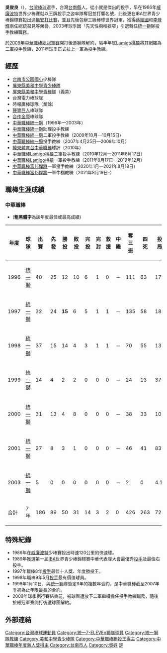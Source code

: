 {{Infobox CPBL player|
|name=吳俊良|
|image=|
|width=300|
|position=|
|team=|
|number=|
|bats=右|
|throws=右|
|birthdate={{birth_date_and_age|1974|3|13|mf=y}}|
|birthplace={{TWN}}[[臺南市|臺南市]]|
|debutdate=3月22日
|debutyear=1996年
|debutteam=統一獅
|statyear=2003年球季
|stat1label=勝投—敗投
|stat1value=50－31
|stat2label=中繼－救援
|stat2value=0－2
|stat3label=三振—四壞
|stat3value=426－230
|stat4label=防禦率
|stat4value=3.37
|teams=<nowiki></nowiki> 
*[[統一獅|統一獅]]（1996年—2003年）
'''教練時期'''
*[[統一獅|統一獅]]投手教練（2004年—2009年）
*[[Lamigo|Lamigo]]二軍投手教練(2010年—2011年)
*[[Lamigo桃猿|Lamigo桃猿]]一軍投手教練(2011年—2019年)
*[[富邦悍將|富邦悍將]]一軍投手教練(2020年1月3日—2021年8月18日)
*[[富邦悍將|富邦悍將]]一軍牛棚教練(2021年8月19日—2021年12月24日)
|awards=<nowiki></nowiki>
*中華職棒年度總冠軍：1996、2000、2007、2008、2012、2014、2015、2017、2018、2019
*[[中華職棒勝投王|中華職棒勝投王]]：1997
*[[中華職棒最佳十人獎|中華職棒最佳十人獎]]（投手）：1997
*[[中華職棒單月MVP|中華職棒單月MVP]]：1998/05
*[[中華職棒明星賽|中華職棒明星賽]]：1997、1998
}}
'''吳俊良'''（{{bd|1974年|3月13日|||catIdx=W吳}}），[[台灣|台灣]][[棒球|棒球]]選手，台灣[[台南縣|台南縣]]人。從小就是傑出的投手，早在1986年[[威廉波特|威廉波特]]世界少棒賽就以王牌投手之姿率隊奪冠並打響名號，此後更在IBA世界青少棒錦標賽投出過[[無安打比賽|無安打比賽]]，並且先後包辦三級棒球世界冠軍，獲得[[蔣經國|蔣經國]]和[[李登輝|李登輝]]兩任總統召見等榮譽，2003年球季因「先天性胸椎狹窄」引退轉任[[統一獅|統一獅]]隊投手教練職務。

於[[2009年中華職棒總冠軍賽|2009年中華職棒總冠軍賽]]開打後遭獅隊解約，隔年年底[[Lamigo桃猿|Lamigo桃猿]]將其網羅為二軍投手教練，2011年球季正式拉上一軍為投手教練。

==經歷==
*[[台南市|台南市]][[公園國小|公園國小]]少棒隊
*[[屏東縣|屏東縣]][[美和中學青少棒隊|美和中學青少棒隊]]
*[[屏東縣|屏東縣]][[美和中學青棒隊|美和中學青棒隊]]（義美）
*台灣電力棒球隊
*時報鷹棒球隊（業餘）
*[[聲寶巨人|聲寶巨人]]棒球隊
*[[合作金庫|合作金庫]]棒球隊
*[[中華職棒|中華職棒]][[統一獅|統一獅]]（1996年—2003年）
*[[中華職棒|中華職棒]][[統一獅|統一獅]]助理投手教練
*[[中華職棒|中華職棒]][[統一獅|統一獅]]二軍投手教練（2009年10月—10月15日)
*[[中華職棒|中華職棒]][[統一獅|統一獅]]投手教練（2007年4月25日—2008年10月）
*[[緯來體育台|緯來體育台]][[中華職棒|中華職棒]]球評（2010年）
*[[中華職棒|中華職棒]][[Lamigo桃猿|Lamigo桃猿]]二軍投手教練（2010年12月—2011年8月17日）
*[[中華職棒|中華職棒]][[Lamigo桃猿|Lamigo桃猿]]一軍投手教練（2011年8月17日—2019年12月）
*[[中華職棒|中華職棒]][[富邦悍將|富邦悍將]]一軍投手教練（2020年1月—2021年8月18日）
*[[中華職棒|中華職棒]][[富邦悍將|富邦悍將]]一軍牛棚教練（2021年8月19日-）

==職棒生涯成績==
===中華職棒===
*('''粗黑體字'''為該年度最佳或最高成績)
{|border=1 width="800px"
|- align="center"
!年度||球隊||出賽||先發||勝投||敗投||完投||完封||救援||中繼||奪三振||四死||投球局數||責失||防禦率
|- align="center"
|1996||[[統一獅|統一獅]]||40||25||12||10||6||1||0||－||111||63||177.0||64||3.25
|- align="center"
|1997||[[統一獅|統一獅]]||32||24||'''15'''||6||5||1||1||－||135||58||184.1||65||3.17
|- align="center"
|1998||[[統一獅|統一獅]]||37||15||14||4||3||1||1||－||70||55||132.2||47||3.19
|- align="center"
|1999||[[統一獅|統一獅]]||14||4||2||2||0||0||0||－||24||13||37.1||17||4.10
|- align="center"
|2000||[[統一獅|統一獅]]||31||13||4||8||0||0||0||－||38||33||109.1||33||2.72
|- align="center"
|2001||[[統一獅|統一獅]]||27||8||3||1||0||0||0||－||46||41||83.1||46||4.97
|- align="center"
|2003||[[統一獅|統一獅]]||5||0||0||0||0||0||0||－||2||0||4.1||1||2.08
|- align=center style="color:black; background-color:green"
|合計||7年||186||89||50||31||14||3||2||0||426||263||728.1||273||3.37
|}

==特殊紀錄==
*1986年在[[威廉波特|威廉波特]]少棒賽投出時速120公里的快速球。
*1989年獲選第一屆[[世界棒壘球聯盟|IBA]]世界青少棒錦標賽中華代表隊大會最優秀[[投手|投手]]及最佳右投手。
*1997年職棒8年[[投手|投手]]最佳十人獎、年度勝投王。
*1998年職棒9年5月[[投手|投手]]最有價值球員。
*1998年1月10日，與[[統一獅|統一獅]]隊簽定9年的複數年合約，是中華職棒截至2007年季初為止年限最長的合約。
*2009年球季例行賽結束前，被球團遭放下二軍繼續擔任投手教練職務，隨後於總冠軍賽開打後遭球團解約。

==外部連結==
{{台灣棒球維基館}}
{{中華職棒球員資料|id=L004|name=吳俊良}}
{{wikiquote|吳俊良}}
{{start box}}
{{s-before|[[郭進興|郭進興]]}}
{{s-title|[[中華職棒勝投王|中華職棒勝投王]]|1997年}}
{{s-after|[[楓康M.K|楓康]]}}
{{s-before|[[郭進興|郭進興]]}}
{{s-title|[[統一獅開幕戰先發投手|統一獅開幕戰先發投手]]|1997年-1998年}}
{{s-after|[[曹竣揚|曹竣揚]]}}
{{end box}}
{{統一獅1996年中華職棒總冠軍}}
{{統一獅2000年中華職棒總冠軍}}
{{統一獅2007年中華職棒總冠軍}}
{{Lamigo桃猿2012年中華職棒總冠軍}}
{{Lamigo桃猿2014年中華職棒總冠軍}}
{{Lamigo桃猿2015年中華職棒總冠軍}}
{{Lamigo桃猿2017年中華職棒總冠軍}}
{{Lamigo桃猿2018年中華職棒總冠軍}}
{{Lamigo桃猿2019年中華職棒總冠軍}}
{{1998年第十三屆泰國曼谷亞運中華成棒代表隊}}
{{2017年第一屆亞洲職棒冠軍爭霸賽}}
{{2019年世界棒球12強賽中華成棒代表隊}}
{{DEFAULTSORT:Wu Chun Liang}}
[[Category:台灣棒球運動員|Category:台灣棒球運動員]]
[[Category:統一7-ELEVEn獅隊球員|Category:統一7-ELEVEn獅隊球員]]
[[Category:統一獅隊教練|Category:統一獅隊教練]]
[[Category:美和中學青少棒隊|Category:美和中學青少棒隊]]
[[Category:中華職棒勝投王得主|Category:中華職棒勝投王得主]]
[[Category:中華職棒年度新人獎得主|Category:中華職棒年度新人獎得主]]
[[Category:台南市人|Category:台南市人]]
[[Category:吳姓|Category:吳姓]]
[[Category:中華職棒播報員|評]]